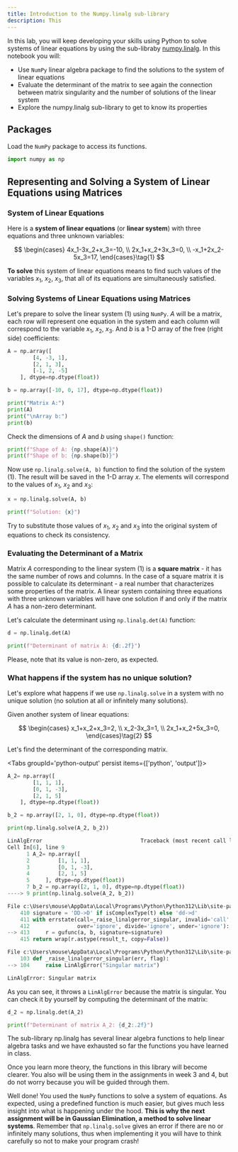 ```yaml
---
title: Introduction to the Numpy.linalg sub-library
description: This 
---
```


In this lab, you will keep developing your skills using Python to solve systems of linear equations by using the sub-libraby [numpy.linalg](https://numpy.org/doc/stable/reference/routines.linalg.html). In this notebook you will:

- Use `NumPy` linear algebra package to find the solutions to the system of linear equations
- Evaluate the determinant of the matrix to see again the connection between matrix singularity and the number of solutions of the linear system
- Explore the numpy.linalg sub-library to get to know its properties

## Packages

Load the `NumPy` package to access its functions.

```py
import numpy as np 
```

## Representing and Solving a System of Linear Equations using Matrices

### System of Linear Equations

Here is a **system of linear equations** (or **linear system**) with three equations and three unknown variables:


$$
\begin{cases} 
4x_1-3x_2+x_3=-10, \\ 2x_1+x_2+3x_3=0, \\ -x_1+2x_2-5x_3=17, \end{cases}\tag{1}
$$

**To solve** this system of linear equations means to find such values of the variables $x_1$, $x_2$, $x_3$, that all of its equations are simultaneously satisfied.

### Solving Systems of Linear Equations using Matrices

Let's prepare to solve the linear system $(1)$ using `NumPy`. $A$ will be a matrix, each row will represent one equation in the system and each column will correspond to the variable $x_1$, $x_2$, $x_3$. And $b$ is a 1-D array of the free (right side) coefficients:

```py
A = np.array([
        [4, -3, 1],
        [2, 1, 3],
        [-1, 2, -5]
    ], dtype=np.dtype(float))

b = np.array([-10, 0, 17], dtype=np.dtype(float))

print("Matrix A:")
print(A)
print("\nArray b:")
print(b)
```

Check the dimensions of $A$ and $b$ using `shape()` function:

```py
print(f"Shape of A: {np.shape(A)}")
print(f"Shape of b: {np.shape(b)}")
```

Now use `np.linalg.solve(A, b)` function to find the solution of the system $(1)$. The result will be saved in the 1-D array $x$. The elements will correspond to the values of $x_1$, $x_2$ and $x_3$:

```py
x = np.linalg.solve(A, b)

print(f"Solution: {x}")
```

Try to substitute those values of $x_1$, $x_2$ and $x_3$ into the original system of equations to check its consistency.

### Evaluating the Determinant of a Matrix

Matrix $A$ corresponding to the linear system $(1)$ is a **square matrix** - it has the same number of rows and columns. In the case of a square matrix it is possible to calculate its determinant - a real number that characterizes some properties of the matrix. A linear system containing three equations with three unknown variables will have one solution if and only if the matrix $A$ has a non-zero determinant.

Let's calculate the determinant using `np.linalg.det(A)` function:

```py 
d = np.linalg.det(A)

print(f"Determinant of matrix A: {d:.2f}")
```
<Callout>
Please, note that its value is non-zero, as expected.
</Callout>

### What happens if the system has no unique solution?

Let's explore what happens if we use `np.linalg.solve` in a system with no unique solution (no solution at all or infinitely many solutions).

Given another system of linear equations:

$$
\begin{cases} 
x_1+x_2+x_3=2, \\ x_2-3x_3=1, \\ 2x_1+x_2+5x_3=0, \end{cases}\tag{2}
$$

Let's find the determinant of the corresponding matrix.


<Tabs groupId='python-output' persist items={['python', 'output']}> 

```py tab="python" 
A_2= np.array([
        [1, 1, 1],
        [0, 1, -3],
        [2, 1, 5]
    ], dtype=np.dtype(float))

b_2 = np.array([2, 1, 0], dtype=np.dtype(float))

print(np.linalg.solve(A_2, b_2))
```

```py tab="output"
LinAlgError                               Traceback (most recent call last)
Cell In[6], line 9
      1 A_2= np.array([
      2         [1, 1, 1],
      3         [0, 1, -3],
      4         [2, 1, 5]
      5     ], dtype=np.dtype(float))
      7 b_2 = np.array([2, 1, 0], dtype=np.dtype(float))
----> 9 print(np.linalg.solve(A_2, b_2))

File c:\Users\mouse\AppData\Local\Programs\Python\Python312\Lib\site-packages\numpy\linalg\_linalg.py:413, in solve(a, b)
    410 signature = 'DD->D' if isComplexType(t) else 'dd->d'
    411 with errstate(call=_raise_linalgerror_singular, invalid='call',
    412               over='ignore', divide='ignore', under='ignore'):
--> 413     r = gufunc(a, b, signature=signature)
    415 return wrap(r.astype(result_t, copy=False))

File c:\Users\mouse\AppData\Local\Programs\Python\Python312\Lib\site-packages\numpy\linalg\_linalg.py:104, in _raise_linalgerror_singular(err, flag)
    103 def _raise_linalgerror_singular(err, flag):
--> 104     raise LinAlgError("Singular matrix")

LinAlgError: Singular matrix
```

</Tabs>

As you can see, it throws a `LinAlgError` because the matrix is singular. You can check it by yourself by computing the determinant of the matrix:

```py
d_2 = np.linalg.det(A_2)

print(f"Determinant of matrix A_2: {d_2:.2f}")
```
The sub-library np.linalg has several linear algebra functions to help linear algebra tasks and we have exhausted so far the functions you have learned in class. 

Once you learn more theory, the functions in this library will become clearer. You also will be using them in the assignments in week 3 and 4, but do not worry because you will be guided through them.

Well done! You used the `NumPy` functions to solve a system of equations. As expected, using a predefined function is much easier, but gives much less insight into what is happening under the hood. **This is why the next assignment will be in Gaussian Elimination, a method to solve linear systems**. Remember that `np.linalg.solve` gives an error if there are no or infinitely many solutions, thus when implementing it you will have to think carefully so not to make your program crash!